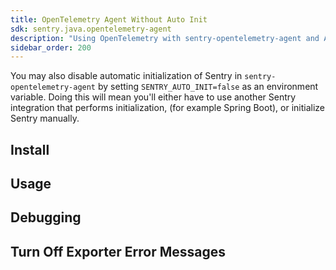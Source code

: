 ```yaml
---
title: OpenTelemetry Agent Without Auto Init
sdk: sentry.java.opentelemetry-agent
description: "Using OpenTelemetry with sentry-opentelemetry-agent and AUTO_INIT disabled."
sidebar_order: 200
---
```


You may also disable automatic initialization of Sentry in `sentry-opentelemetry-agent` by setting `SENTRY_AUTO_INIT=false` as an environment variable. Doing this will mean you'll either have to use another Sentry integration that performs initialization, (for example Spring Boot), or initialize Sentry manually.

<PlatformContent includePath="performance/opentelemetry-setup/agent-auto-init-recommendation/disabled" />

## Install

<PlatformContent includePath="performance/opentelemetry-install/with-java-agent/without-auto-init" />

## Usage

<PlatformContent includePath="performance/opentelemetry-setup/with-java-agent/without-auto-init" />

## Debugging

<PlatformContent includePath="performance/opentelemetry-setup/with-java-agent/without-auto-init/debugging" />

## Turn Off Exporter Error Messages

<PlatformContent includePath="performance/opentelemetry-setup/with-java-agent/exporter-messages" />
